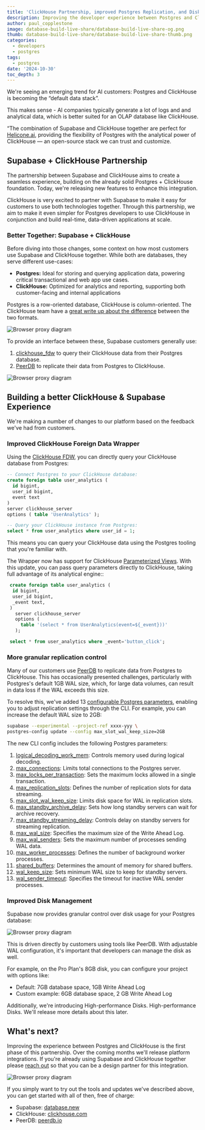 ```yaml
---
title: 'ClickHouse Partnership, improved Postgres Replication, and Disk Management'
description: Improving the developer experience between Postgres and ClickHouse.
author: paul_copplestone
image: database-build-live-share/database-build-live-share-og.png
thumb: database-build-live-share/database-build-live-share-thumb.png
categories:
  - developers
  - postgres
tags:
  - postgres
date: '2024-10-30'
toc_depth: 3
---
```


We're seeing an emerging trend for AI customers: Postgres and ClickHouse is becoming the “default data stack”.

This makes sense - AI companies typically generate a lot of logs and and analytical data, which is better suited for an OLAP database like ClickHouse.

<Quote img="lee-robinson.png" caption="Justin Torre, CTO @ Helicone.ai">

“The combination of Supabase and ClickHouse together are perfect for [Helicone.ai](https://helicone.ai), providing the flexibility of Postgres with the analytical power of ClickHouse — an open-source stack we can trust and customize.

</Quote>

## Supabase + ClickHouse Partnership

The partnership between Supabase and ClickHouse aims to create a seamless experience, building on the already solid Postgres + ClickHouse foundation. Today, we're releasing new features to enhance this integration.

<Quote img="lee-robinson.png" caption="Aaron Katz, CEO @ ClickHouse Inc.">

ClickHouse is very excited to partner with Supabase to make it easy for customers to use both technologies together. Through this partnership, we aim to make it even simpler for Postgres developers to use ClickHouse in conjunction and build real-time, data-driven applications at scale.

</Quote>

### Better Together: Supabase + ClickHouse

Before diving into those changes, some context on how most customers use Supabase and ClickHouse together. While both are databases, they serve different use-cases:

- **Postgres:** Ideal for storing and querying application data, powering critical transactional and web app use cases.
- **ClickHouse:** Optimized for analytics and reporting, supporting both customer-facing and internal applications

Postgres is a row-oriented database, ClickHouse is column-oriented. The ClickHouse team have a [great write up about the difference](https://clickhouse.com/docs/en/intro#row-oriented-vs-column-oriented-storage) between the two formats.

<div>
  <Img
    className="border-none"
    alt="Browser proxy diagram"
    zoomable={false}
    src={{
      light: '/images/blog/clickhouse-supabase/postgres-clickhouse--light.png',
      dark: '/images/blog/clickhouse-supabase/postgres-clickhouse--dark.png',
    }}
  />
</div>

To provide an interface between these, Supabase customers generally use:

1. [clickhouse_fdw](https://supabase.com/docs/guides/database/extensions/wrappers/clickhouse) to query their ClickHouse data from their Postgres database.
2. [PeerDB](https://www.peerdb.io/) to replicate their data from Postgres to ClickHouse.

<div>
  <Img
    className="border-none"
    alt="Browser proxy diagram"
    zoomable={false}
    src={{
      light: '/images/blog/clickhouse-supabase/postgres-clickhouse-integration--light.png',
      dark: '/images/blog/clickhouse-supabase/postgres-clickhouse-integration--dark.png',
    }}
  />
</div>

## Building a better ClickHouse & Supabase Experience

We're making a number of changes to our platform based on the feedback we've had from customers.

### Improved ClickHouse Foreign Data Wrapper

Using the [ClickHouse FDW](https://fdw.dev/catalog/clickhouse/), you can directly query your ClickHouse database from Postgres:

```sql
-- Connect Postgres to your ClickHouse database:
create foreign table user_analytics (
  id bigint,
  user_id bigint,
  event text
)
server clickhouse_server
options ( table 'UserAnalytics' );

-- Query your ClickHouse instance from Postgres:
select * from user_analytics where user_id = 1;
```

This means you can query your ClickHouse data using the Postgres tooling that you're familiar with.

The Wrapper now has support for ClickHouse [Parameterized Views](https://clickhouse.com/docs/en/sql-reference/statements/create/view#parameterized-view). With this update, you can pass query parameters directly to ClickHouse, taking full advantage of its analytical engine::

```sql
 create foreign table user_analytics (
  id bigint,
  user_id bigint,
  _event text,
 )
   server clickhouse_server
   options (
     table '(select * from UserAnalytics(event=${_event}))'
   );

 select * from user_analytics where _event='button_click';
```

### More granular replication control

Many of our customers use [PeerDB](https://www.peerdb.io/) to replicate data from Postgres to ClickHouse. This has occasionally presented challenges, particularly with Postgres's default 1GB WAL size, which, for large data volumes, can result in data loss if the WAL exceeds this size.

To resolve this, we've added 13 [configurable Postgres parameters](https://supabase.com/docs/guides/database/custom-postgres-config), enabling you to adjust replication settings through the CLI. For example, you can increase the default WAL size to 2GB:

```bash
supabase --experimental --project-ref xxxx-yyy \
postgres-config update --config max_slot_wal_keep_size=2GB
```

The new CLI config includes the following Postgres parameters:

1. [logical_decoding_work_mem](https://www.postgresql.org/docs/current/runtime-config-resource.html#GUC-LOGICAL-DECODING-WORK-MEM): Controls memory used during logical decoding.
2. [max_connections](https://www.postgresql.org/docs/current/runtime-config-connection.html#GUC-MAX-CONNECTIONS): Limits total connections to the Postgres server.
3. [max_locks_per_transaction](https://www.postgresql.org/docs/current/runtime-config-locks.html#GUC-MAX-LOCKS-PER-TRANSACTION): Sets the maximum locks allowed in a single transaction.
4. [max_replication_slots](https://www.postgresql.org/docs/current/runtime-config-replication.html#GUC-MAX-REPLICATION-SLOTS): Defines the number of replication slots for data streaming.
5. [max_slot_wal_keep_size](https://www.postgresql.org/docs/current/runtime-config-replication.html#GUC-MAX-SLOT-WAL-KEEP-SIZE): Limits disk space for WAL in replication slots.
6. [max_standby_archive_delay](https://www.postgresql.org/docs/current/runtime-config-replication.html#GUC-MAX-STANDBY-ARCHIVE-DELAY): Sets how long standby servers can wait for archive recovery.
7. [max_standby_streaming_delay](https://www.postgresql.org/docs/current/runtime-config-replication.html#GUC-MAX-STANDBY-STREAMING-DELAY): Controls delay on standby servers for streaming replication.
8. [max_wal_size](https://www.postgresql.org/docs/current/runtime-config-wal.html#GUC-MAX-WAL-SIZE): Specifies the maximum size of the Write Ahead Log.
9. [max_wal_senders](https://www.postgresql.org/docs/current/runtime-config-replication.html#GUC-MAX-WAL-SENDERS): Sets the maximum number of processes sending WAL data.
10. [max_worker_processes](https://www.postgresql.org/docs/current/runtime-config-resource.html#GUC-MAX-WORKER-PROCESSES): Defines the number of background worker processes.
11. [shared_buffers](https://www.postgresql.org/docs/current/runtime-config-resource.html#GUC-SHARED-BUFFERS): Determines the amount of memory for shared buffers.
12. [wal_keep_size](https://www.postgresql.org/docs/current/runtime-config-replication.html#GUC-WAL-KEEP-SIZE): Sets minimum WAL size to keep for standby servers.
13. [wal_sender_timeout](https://www.postgresql.org/docs/current/runtime-config-replication.html#GUC-WAL-SENDER-TIMEOUT): Specifies the timeout for inactive WAL sender processes.

### Improved Disk Management

Supabase now provides granular control over disk usage for your Postgres database:

<div>
  <Img
    className="border-none"
    alt="Browser proxy diagram"
    zoomable={false}
    src={{
      light: '/images/blog/clickhouse-supabase/diagram--light.png',
      dark: '/images/blog/clickhouse-supabase/diagram--dark.png',
    }}
  />
</div>

This is driven directly by customers using tools like PeerDB. With adjustable WAL configuration, it's important that developers can manage the disk as well.

For example, on the Pro Plan's 8GB disk, you can configure your project with options like:

- Default: 7GB database space, 1GB Write Ahead Log
- Custom example: 6GB database space, 2 GB Write Ahead Log

Additionally, we're introducing High-performance Disks. High-performance Disks. We'll release more details about this later.

## What's next?

Improving the experience between Postgres and ClickHouse is the first phase of this partnership. Over the coming months we'll release platform integrations. If you're already using Supabase and ClickHouse together please [reach out](https://supabase.com/enterprise) so that you can be a design partner for this integration.

<div>
  <Img
    className="border-none"
    alt="Browser proxy diagram"
    zoomable={false}
    src={{
      light: '/images/blog/clickhouse-supabase/diagram--light.png',
      dark: '/images/blog/clickhouse-supabase/diagram--dark.png',
    }}
  />
</div>

If you simply want to try out the tools and updates we've described above, you can get started with all of then, free of charge:

- Supabase: [database.new](https://database.new)
- ClickHouse: [clickhouse.com](https://clickhouse.com/)
- PeerDB: [peerdb.io](https://www.peerdb.io/)
